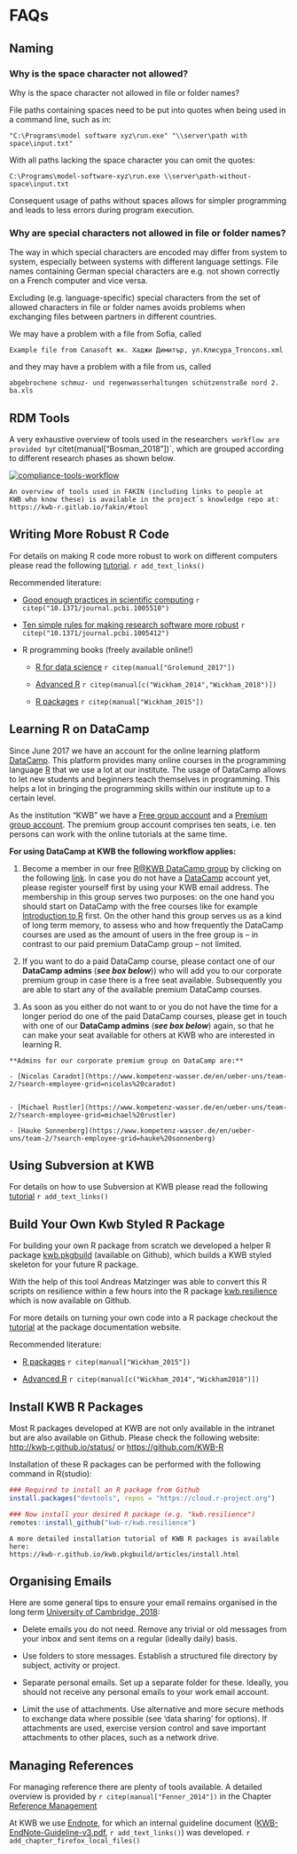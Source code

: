 # FAQs {#faq}

## Naming {-}

### Why is the space character not allowed? {-#faq-why-no-space}

Why is the space character not allowed in file or folder names?

File paths containing spaces need to be put into quotes when being used in a 
command line, such as in:

```
"C:\Programs\model software xyz\run.exe" "\\server\path with space\input.txt"
```

With all paths lacking the space character you can omit the quotes:

```
C:\Programs\model-software-xyz\run.exe \\server\path-without-space\input.txt
```

Consequent usage of paths without spaces allows for simpler programming and 
leads to less errors during program execution.

### Why are special characters not allowed in file or folder names? {-#faq-why-no-german-specials}

The way in which special characters are encoded may differ from system to 
system, especially between systems with different language settings. 
File names containing German special characters are e.g. not shown correctly
on a French computer and vice versa.

Excluding (e.g. language-specific) special characters from the set of allowed
characters in file or folder names avoids problems when exchanging files between 
partners in different countries. 

We may have a problem with a file from Sofia, called

```
Example file from Canasoft жк. Хаджи Димитър, ул.Клисура_Troncons.xml
``` 

and they may have a problem with a file from us, called

```
abgebrochene schmuz- und regenwasserhaltungen schützenstraße nord 2. ba.xls
```

## RDM Tools {-}

A very exhaustive overview of tools used in the researcher`s workflow are 
provided by `r citet(manual["Bosman_2018"])`, which are grouped according to 
different research phases as shown below. 

[![compliance-tools-workflow](images/compliance-tools-workflow_cropped.png)](https://101innovations.wordpress.com/workflows/)

```block2
An overview of tools used in FAKIN (including links to people at 
KWB who know these) is available in the project`s knowledge repo at: 
https://kwb-r.gitlab.io/fakin/#tool 
```

## Writing More Robust R Code {-}

For details on making R code more robust to work on different computers
please read the following [tutorial](file:///Y:/Z-Exchange/_Tutorials/HomeDirectory.html).
<!-- Only adds more details in case of html output as 
defined in "R/add_text.R" -->
`r add_text_links()`

Recommended literature: 

- [Good enough practices in scientific computing](https://doi.org/10.1371/journal.pcbi.1005510) `r citep("10.1371/journal.pcbi.1005510")`
  
- [Ten simple rules for making research software more robust](https://doi.org/10.1371/journal.pcbi.1005412) 
`r citep("10.1371/journal.pcbi.1005412")`

- R programming books (freely available online!)

    + [R for data science](http://r4ds.had.co.nz/) `r citep(manual["Grolemund_2017"])`

    + [Advanced R](http://adv-r.had.co.nz/) `r citep(manual[c("Wickham_2014","Wickham_2018")])`
    
    + [R packages](http://r-pkgs.had.co.nz/) `r citep(manual["Wickham_2015"])`

## Learning R on DataCamp {-}

Since June 2017 we have an account for the online learning platform 
[DataCamp](https://www.datacamp.com).
This platform provides many online courses in the programming language 
[R](https://cran.r-project.org/) that we use a lot at our institute. 
The usage of DataCamp allows to let new students and beginners teach 
themselves in programming. This helps a lot in bringing the programming
skills within our institute up to a certain level.

As the institution "KWB" we have a 
[Free group account](https://www.datacamp.com/pricing) and a 
[Premium group account](https://www.datacamp.com/pricing). The premium
group account comprises ten seats, i.e. ten persons can work with the online 
tutorials at the same time.

**For using DataCamp at KWB the following workflow applies:**

1. Become a member in our free [R@KWB DataCamp group](https://www.datacamp.com/groups/r-kwb)
by clicking on the following [link](https://www.datacamp.com/groups/3a6e6d4a7314de1b56a33c99c457b5c7eca00f6a/invite). 
In case you do not have a [DataCamp](https://datacamp.com) account yet, please 
register yourself first by using your KWB email address. The membership in this 
group serves two purposes: on the one hand you should start on DataCamp with 
the free courses like for example [Introduction to R](https://www.datacamp.com/courses/free-introduction-to-r) 
first. On the other hand this group serves us as a kind of long term memory, to 
assess who and how frequently the DataCamp courses are used as the amount of users 
in the free group is -- in contrast to our paid premium DataCamp group -- not 
limited. 

2. If you want to do a paid DataCamp course, please contact one of our 
**DataCamp admins** (***see box below***)) who will add you to our corporate 
premium group in case there is a free seat available. Subsequently you are able 
to start any of the available premium DataCamp courses. 

3. As soon as you either do not want to or you do not have the time for a longer 
period do one of the paid DataCamp courses, please get in touch with one of our 
**DataCamp admins** (***see box below***) again, so that he can make your seat 
available for others at KWB who are interested in learning R.

```block2
**Admins for our corporate premium group on DataCamp are:**

- [Nicolas Caradot](https://www.kompetenz-wasser.de/en/ueber-uns/team-2/?search-employee-grid=nicolas%20caradot)


- [Michael Rustler](https://www.kompetenz-wasser.de/en/ueber-uns/team-2/?search-employee-grid=michael%20rustler)

- [Hauke Sonnenberg](https://www.kompetenz-wasser.de/en/ueber-uns/team-2/?search-employee-grid=hauke%20sonnenberg)

```



## Using Subversion at KWB {-}

For details on how to use Subversion at KWB please read the following [tutorial](file:///Y:/Z-Exchange/_Tutorials/using_subversion.html) 
<!-- Only adds more details in case of html output as 
defined in "R/add_text.R" -->
`r add_text_links()`


## Build Your Own Kwb Styled R Package {-}

For building your own R package from scratch we developed a helper R package 
[kwb.pkgbuild](https://github.com/kwb-r/kwb.pkgbuild) (available on Github), 
which builds a KWB styled skeleton for your future R package. 

With the help of this tool Andreas Matzinger was able to convert this R scripts 
on resilience within a few hours into the R package [kwb.resilience](https://kwb-r.github.io/kwb.resilience/dev/) which is now 
available on Github.

For more details on turning your own code into a R package checkout the [tutorial](https://kwb-r.github.io/kwb.pkgbuild/dev/articles/tutorial.html) 
at the package documentation website.

Recommended literature: 

- [R packages](http://r-pkgs.had.co.nz/) `r citep(manual["Wickham_2015"])`

- [Advanced R](http://adv-r.had.co.nz/) `r citep(manual[c("Wickham_2014","Wickham2018")])`


## Install KWB R Packages {-}

Most R packages developed at KWB are not only available in the intranet but are 
also available on Github. Please check the following website:
[http://kwb-r.github.io/status/](http://kwb-r.github.io/status/) or 
[https://github.com/KWB-R](https://github.com/KWB-R) 


Installation of these R packages can be performed with the following 
command in R(studio):

```r

### Required to install an R package from Github 
install.packages("devtools", repos = "https://cloud.r-project.org")

### Now install your desired R package (e.g. "kwb.resilience")
remotes::install_github("kwb-r/kwb.resilience")


```

```block2
A more detailed installation tutorial of KWB R packages is available here:
https://kwb-r.github.io/kwb.pkgbuild/articles/install.html

```



## Organising Emails {-}

Here are some general tips to ensure your email remains organised in the long
term [University of Cambridge, 2018](https://www.data.cam.ac.uk/data-management-guide/organising-your-data#Refernces):

- Delete emails you do not need. Remove any trivial or old messages from your
inbox and sent items on a regular (ideally daily) basis.

- Use folders to store messages. Establish a structured file directory by
subject, activity or project.

-	Separate personal emails. Set up a separate folder for these. Ideally, you
should not receive any personal emails to your work email account.

-	Limit the use of attachments. Use alternative and more secure methods to
exchange data where possible (see ‘data sharing’ for options). If attachments
are used, exercise version control and save important attachments to other
places, such as a network drive.


## Managing References {-#endnote}

For managing reference there are plenty of tools available. A detailed overview
is provided by `r citep(manual["Fenner_2014"])` in the Chapter [Reference Management](http://book.openingscience.org.s3-website-eu-west-1.amazonaws.com/tools/reference_management.html)

At KWB we use [Endnote](https://www.endnote.com/), for which an internal guideline 
document ([KWB-EndNote-Guideline-v3.pdf](file://Y:/R&D Templates/Charts Guidelines Checklists/Endnote/KWB-EndNote-Guideline-v3.pdf), `r add_text_links()`) was developed.
<!-- add_text_links() only adds more details in case of html output as
defined in "R/add_text.R" --



<!-- Only adds chapter firefox local files in case of html output as 
defined in "R/add_text.R" -->
`r add_chapter_firefox_local_files()`

<!-- ## Working with Excel {#faq-excel} -->


<!-- ```{block2, type = 'rmdcaution'}  -->
<!-- Excel often crashes in case:  -->

<!-- - a formula is applied for a whole column (i.e. 1 million rows) -->

<!-- - a lot of data is processed -->

<!-- ``` -->

<!-- **Solution: data in own spreadsheet file** -->

<!-- Hauke`s "best Practices" for EXCEL (unvalidated, to be discussed!) -->


<!-- - Trennung zwischen Eingabe, Verarbeitung und Ausgabe zumindest auf  -->
<!-- Tabellenblattebene, d.h. ein Tabellenblattt (oder mehrere) für Eingabe, eines  -->
<!-- (oder mehrere) für Verarbeitung, eines (oder mehrere) für formatierte Ausgabe  -->
<!-- und / oder Diagramme -->

<!-- - ggf. Aufteilen auf mehrere Dateien. Das hätte den Nachteil, dass nicht mehr  -->
<!-- alles in einer Datei ist und nicht so leicht übergeben werden kann. In jedem  -->
<!-- Fall müsste eine Namenskonvention getroffen werden, z.B.`<file_name>`_input.xlsx,  -->
<!-- `<file_name>`_calc.xlsx, `<file_name>`_output.xlsx -->

<!-- - Verwenden der relativ neuen EXCEL-Features `Als Tabelle` formatieren. -->

<!-- Vorteil: Formeln können auf ganze Tabellenspalten angewendet werden; Spaltennamen  -->
<!-- anstatt Zellbezüge mit (unsprechenden) Buchstaben und Zahlen. z.B. Formel für  -->
<!-- Spalte `Volumen_L`: `= Durchfluss[@[Q_L_s]] * 60 * 5` -->

<!-- - Ein Tabellenblatt pro Tabelle -->

<!-- - Genau eine Headerzeile pro Tabelle mit eindeutigen Spaltennamen -->

<!-- - Ein Tabellenblatt, das die Bedeutung der Spaltennamen erläutert mit Spalten -->
<!-- `Tabellenblatt; Spalte; Bedeutung; Einheit; Formel` -->
<!-- Vorteil: Dieses Tabellenblatt sollte ausreichen, um die wesentlichen Berechnungen  -->
<!-- zu verstehen. -->

<!-- Drawback: needs to be permanently kept up-to-date! -->

<!-- - Hilfsspalten mit (dadurch benannten) Zwischenberechnungen anstatt Wiederholung  -->
<!-- von langen Ausdrücken in Formeln -->


<!-- ```{block2, type = 'rmdtip'} -->
<!-- A general online workshop on the topic [Data Organisation in Spreadsheets](http://www.datacarpentry.org/spreadsheet-ecology-lesson/) -->
<!-- is provided for free by the [DataCarpentry](https://datacarpentry.org) organisation. -->

<!-- ``` -->

<!-- ***copied from `10_old_german_chapters.Rmd` ***: -->

<!-- Best Practices zum Arbeiten mit Excel: -->

<!-- * z.B. Zellbezüge benennen, dadurch werden Formeln besser lesbar -->

<!-- Ihr werdet es kaum glauben, aber am Anfang meiner Zeit am KWB habe ich noch  -->
<!-- mit Excel gearbeitet. Ich habe auch komplexe Sachen gemacht und auch  -->
<!-- Excel-Makros programmiert. Ein Beweis findet sich in meiner persönlichen -->
<!-- Logdatei: -->

<!-- > Fr, 14.09.07 08:15-19:30 benutzerdefinierte Excelfunktionen zur Modellgüte in  -->
<!-- Personl.xls, Modul1; TW-Kalibrierung Wochentag fertig -->

<!-- Ich würde heute nicht mehr empfehlen, Excel-Makros zu programmieren. Es ist  -->
<!-- umständlich, es gibt keine Bibliotheken und der Quellcode lässt sich nicht -->
<!-- unabhängig von der Exceldatei verwalten, so dass keine ordentliche  -->
<!-- Versionsverwaltung möglich ist. Und wir wollen nicht mehr ohne  -->
<!-- Versionsverwaltung programmieren! -->

<!-- Wenn wir programmieren, dann sollten wir das einheitlich in R tun. R ist frei, -->
<!-- es gibt eine großartige Community und wir haben mittlerweile eine große  -->
<!-- Expertise erlangt. -->


<!-- ## Heterogenous Software Versions on KWB Computers -->

<!-- ```{block2, type = 'rmdcaution'} -->
<!-- Unterschiedliche Softwareversionen (z.B. R) können dazu führen, dass Skripte  -->
<!-- auf verschiedenen Rechnern nicht das gleiche Verhalten zeigen.  -->
<!-- ``` -->

<!-- ```{block2, type = 'rmdtip'} -->
<!-- Die IT-Abteilung ist in der Lage an bestimmte Nutzergruppen die gleiche Software  -->
<!-- (z.B. RStudio / R / Miktex) auszurollen. Dies sollte in Zukunft konsequent genutzt -->
<!-- werden, indem auf alle Computer an denen potentiell programmiert wird zu dieser  -->
<!-- Nutzergruppe hinzugefügt werden und somit alle die gleichen Softwareversionen  -->
<!-- installiert haben.  -->
<!-- ``` -->

<!-- ## R Package/Version Dependency of R Scripts -->

<!-- Lösungsvorschlag: -->

<!-- Es ist eine **Mindestdokumentation** der verwendeten R Version und sämtlicher  -->
<!-- R-Pakete (inklusive ihrer Versionen) zu fordern. Dazu kann in R die Funktion  -->
<!-- `sessionInfo()` genutzt werden. Die Ausgabe dieser Funktion kann entweder in  -->
<!-- eine Metadaten-Textdatei `session_info.txt` geschrieben werden oder im Falle -->
<!-- der Erzeugung von R-Markdown-Dokumenten direkt am Anfang der Analyse im  -->
<!-- `R-Markdown` Dokument ausgegeben werden.  -->

<!-- Das Schreiben der Metadaten-Datei `session_info.txt` sollte standardisert über  -->
<!-- eine Funktion in einem KWB R-Paket (z.B. `kwb.utils`) implementiert werden. -->

<!-- Direktausgabe in R Console / RMarkddown: -->
<!-- ```{r} -->
<!-- sessionInfo() -->
<!-- ``` -->

<!-- Schreiben in standardisierte Metadatei: -->
<!-- ```{r eval = FALSE} -->
<!-- sink("session_info.txt") -->
<!-- sessionInfo() -->
<!-- sink() -->
<!-- ``` -->

<!-- Hierzu ist auch noch ein Tutorial zu erstellen! -->

<!-- ```{block2, type = 'rmdnote'} -->
<!-- Komplexere, technische Möglichkeiten zum Paketmanagement werden im gerade vom  -->
<!-- DFG gefördertem Projekt [O2R](http://o2r.info/) in der Entwicklung befindlichen  -->
<!-- [CRAN task view for computational environments and reproducibility](https://github.com/o2r-project/ctv-computational-environments)  -->
<!-- genannt.  -->

<!-- ``` -->

<!-- ```{block2, type = 'rmdtip'} -->

<!-- Mit dem R Paket [packrat](https://rstudio.github.io/packrat/) lässt sich das  -->
<!-- Paketmanagement ggf. verbessern.  -->

<!-- ``` -->

<!-- Als Beispielanwendung dient die Datenanalyse zur Feinstaubbelastung mit  -->
<!-- Sensebox-Daten, die komplett reproduzierbar sind  -->
<!-- (mittels der Plattform [mybinder](https://mybinder.org/)) und ohne Installation  -->
<!-- von Interessierten im Webbrowser ausgeführt werden kann  -->
<!-- ([siehe hier](http://o2r.info/2018/01/12/sensebox-binder/)). -->


<!-- ## Complex R Script Dependencies -->

<!-- ```{block2, type = 'rmdcaution'} -->
<!-- Dieses Problem tritt insbesondere auf, wenn mehrere verschiedene Nutzer  -->
<!-- gemeinsam mit den gleichen Skripten arbeiten (wie z.B. im abgeschlossenen  -->
<!-- Projekt OGRE). -->
<!-- ``` -->

<!-- ```{block2, type = 'rmdtip'} -->
<!-- Proposed solution: -->

<!-- Bewusstmachen der Skriptabhängigkeiten -->

<!-- Identifizieren von Optimierungspotentialen -> möglicherweise  -->
<!-- Elimination von Abhängigkeiten -->

<!-- Workflow dokumentieren und Tutorial, am besten als R-Markdown Dokument, -->
<!-- erstellen. Das ist insbesondere wichtig, wenn Skripte häufig verwendet werden. -->
<!-- ``` -->


<!-- ## Heterogenous Coding Styles -->


<!-- ```{block2, type = 'rmdcaution'} -->

<!-- Currently there is no established coding style at KWB for in case of programming  -->
<!-- e.g. R scripts -->
<!-- ``` -->

<!-- ```{block2, type = 'rmdtip'} -->

<!-- (R)Programmers at KWB will use the tidyverse coding style [http://style.tidyverse.org](http://style.tidyverse.org)  -->
<!-- as default. This will help increasing both, the readability and reusability of  -->
<!-- the developed (R-)scripts at KWB (currently: 1000 R scripts). -->

<!-- ``` -->

<!-- Recommended literature: -->

<!-- Clean code `r citep(manual["martin2009"])` -->

<!-- ## Collaborative Version Control  -->

<!-- ```{block2, type = 'rmdcaution'} -->
<!-- Multiple people developing code together. -->
<!-- ``` -->


<!-- ```{block2, type = 'rmdtip'} -->
<!-- 1. At KWB we use Subversion (SVN) for version control (see:  -->
<!-- [How to use subversion?](#using-subversion-at-kwb))   -->

<!-- 2. Speak with each other (especially if you are working on code is likely to be  -->
<!-- changed be others) -->

<!-- 3. Regularly perform updates/commits with the version control software SVN -->

<!-- ``` -->

<!-- ```{block2, type = 'rmdwarning'} -->
<!-- In case the code base (e.g. R scripts) developed in 'project A' should be  -->
<!-- reused/adapted in a new 'project B' (e.g. FLUSSHYGIENE) it is not allowed to   -->
<!-- change the code base in the original 'project A'. Instead the code needs to be  -->
<!-- copied in a folder for the new project by using Subversion`s [SVN copy](https://tortoisesvn.net/docs/release/TortoiseSVN_en/tsvn-dug-copy.html)  -->
<!-- command. In case this procedure is not followed established processes in the  -->
<!-- souce project will be overwritten. -->
<!-- ``` -->


<!-- ## Workflow Automation -->

<!-- **Ressources:** -->

<!-- - [Reproducible Research Automation](http://www.datacarpentry.org/rr-automation/):  -->
<!-- This lesson shows how to use automation in R to improve the reproducibility of  -->
<!-- research by automating tasks. -->

<!-- - useR!2017 Video: Data Carpentry: Open and Reproducible Research (Tutorial)  -->

<!--     + [Part1](https://channel9.msdn.com/Events/useR-international-R-User-conferences/useR-International-R-User-2017-Conference/Data-Carpentry-Open-and-Reproducible-Research-with-R) -->

<!--     + [Part2](https://channel9.msdn.com/Events/useR-international-R-User-conferences/useR-International-R-User-2017-Conference/Data-Carpentry-Open-and-Reproducible-Research-with-R-II) -->

<!-- - Use of an R package to facilitate reproducible research, e.g.: -->

<!--     + [rprrkg](https://github.com/ropensci/rrrpkg) by  -->
<!--     [rOpenSci](https://ropensci.org/) -->

<!--     + [rrtools](https://github.com/benmarwick/rrtools) by [Ben Marwick](http://faculty.washington.edu/bmarwick/) -->


<!-- Recommended literature: -->

<!-- - `r citet(manual["Kitzesetal_2018"])` -->

<!-- ## Encoding  -->

<!-- ```{block2, type = 'rmdcaution'} -->
<!-- Umlaute und Sonderzeichen werden falsch angezeigt, wenn R-Skripte in  -->
<!-- unterschiedlichen Encodings abgespeichert und eingelesen werden. -->
<!-- ``` -->

<!-- ```{block2, type = 'rmdtip'} -->
<!-- Vorgabe einer Default Encoding Einstellung in RStudio (z.B. UTF-8) -->

<!-- Alternativ könnten auch alle [Umlaute](http://javawiki.sowas.com/doku.php?id=java:unicode)  -->
<!-- in [Unicode](https://de.wikipedia.org/wiki/Unicode) dokumentiert werden  -->
<!-- (siehe folgendes Beispiel). Allerdings ist dies wohl nicht praktikabel,  -->
<!-- da die Lesbarkeit der Texte erschwert wird und es sollte daher von uns der  -->
<!-- erste Ansatz (Vorgabe von UTF-8 als Default Encoding) angestrebt werden. -->
<!-- ```  -->

<!-- A great blogpost for the topic (How do I write UTF-8 encoded content to a file?)  -->
<!-- is provided by `r citet(manual["Ushey_2018"])`, including background information  -->
<!-- on how encoding in R works. -->

<!-- In order to increase the portability of R script he recommends the following: -->

<!-- > "Portable R scripts should use unicode code points, to avoid accidental  -->
<!-- mis-encoding of string literals." -->
<!-- > -->
<!-- > --- `r citep(manual["Ushey_2018"])` -->


<!-- **Encoding example in R:** -->

<!-- ```{r} -->
<!-- ### Richtiges Skript Encoding WICHTIG (richtiges Einlesen des Skripts nur wenn  -->
<!-- ### mit gleichem Encoding eingelesen  wie es auch abgespeichert wurde) -->
<!-- print("Ü") -->

<!-- ### Skript Encoding EGAL (da Umlaut in Unicode codiert wurde) -->
<!-- print("\u00dc") -->
<!-- ``` -->

<!-- See also Hauke's article  -->
<!-- [Understanding Encoding](https://kwb-r.github.io/kwb.fakin/dev/articles/understanding_encoding.html) -->
<!-- being part of the documentation of our R package kwb.fakin that is available  -->
<!-- on [GitHub](https://github.com/kwb-r/kwb.fakin). -->

<!-- ## Collaborative Writing  -->

<!-- ```{block2, type = 'rmdcaution'} -->

<!-- Project proposal with many partners. How can be guaranteed that only the most  -->
<!-- recently document is used and how can multiple people work at the same time in  -->
<!-- that document in the "hot phase" of proposal writing?  -->
<!-- ``` -->

<!-- ```{block2, type = 'rmdtip'} -->

<!-- Ulf made good experiences with [Office 365](https://en.wikipedia.org/wiki/Office_365)  -->
<!-- (provided by [KWR](https://www.kwrwater.nl/) at that time). Also writing of up to   -->
<!-- 10 persons in parallel were not a problem, because the currently processed  -->
<!-- paragraph automatically gets blocked for others. -->

<!-- However, in case a whole chapter needs to be processed by one person this is not -->
<!-- performaed automatically. Thus it is recommended to delete the chapter for a short  -->
<!-- term from the syncronised document and replace it with a placeholder like  -->
<!-- 'Chapter currently in revision by XXXX. Will be put back in this document until  -->
<!-- YYYY-MM-DD`.  -->

<!-- ``` -->


<!-- ## Exchanging Data with Colleagues/Project Partners {#data-exchange} -->

<!-- **copied from: "10_old_german_chapters.Rmd", to be translated:** -->

<!-- Es gibt internen Datenaustausch und Austausch mit Projektpartnern. Oft werden -->
<!-- Dateien intern per E-Mail verschickt. Das sollten wir nicht tun, da wir -->
<!-- unnötig Kopien von Dateien anlegen. Dateien sollten im besten Fall nur an einem -->
<!-- Ort abgelegt sein. Dort sollten sie allerdings durch ein Backup-System gesichert -->
<!-- sein. Natürlich muss der Zugriff auf diesen Ort gewährleistet sein. Einem  -->
<!-- Studenten mit eingeschränkten Rechten eine Datei per mail zuzuschicken, weil sie -->
<!-- an dem Ort, an dem sie gespeichert ist, für ihn nicht zugänglich ist, ist meines -->
<!-- Erachtens nicht die richtige Lösung. Es muss dann ein Ort geschaffen werden, -->
<!-- an dem der gemeinsame Zugriff möglich ist. Laut Bodo ist der Ordner `Exchange`  -->
<!-- im Projektordner ein solcher Platz. Aus dem Grund der allgemeinen Zugänglichkeit -->
<!-- wir er auch in manchen Projekten als allgemeiner Datenablageplatz "misbraucht". -->
<!-- Es kann aber niemandem ein Vorwurf gemacht werden, da ja nirgendwo dokumentiert -->
<!-- ist, was in diesem Ort abgelegt werden soll. -->

<!-- Das können wir nun ändern: -->

<!-- Laut Bodo sind Dateien im Exchange-Ordner nur kurzfristig abzulegen, um  -->
<!-- z.B. Studenten Zugriff darauf zu geben. Die Dateien sollen nach dem Gebrauch -->
<!-- wieder aus dem Ordner gelöscht werden. Demnach sollte der Ordner im Normallfall -->
<!-- leer sein. Dies ist in einigen Projekten nicht der Fall. -->

<!-- Wir brauchen eine einheitliche Definition der Bedeutungen von Ordnern. -->

<!-- This should be documented in the [metadata](#metadata). -->

